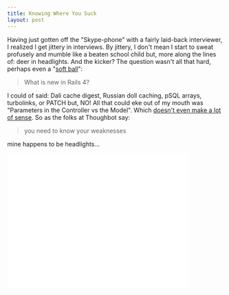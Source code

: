 ```yaml
---
title: Knowing Where You Suck
layout: post
---
```



Having just gotten off the "Skype-phone" with a fairly laid-back interviewer, I realized I get jittery in interviews.
By jittery, I don't mean I start to sweat profusely and mumble like a beaten school child but, more along
the lines of: deer in headlights. And the kicker? The question wasn't all that hard, perhaps even a "[soft ball][2]":

>What is new in Rails 4?

I could of said: Dali cache digest, Russian doll caching, pSQL arrays, turbolinks, or PATCH but, NO!
All that could eke out of my mouth was "Parameters in the Controller vs the Model". Which [doesn't even make
a lot of sense][1]. So as the folks at Thoughbot say:

>you need to know your weaknesses

mine happens to be headlights...

<iframe width="420" height="315" src="//www.youtube.com/embed/rGJ0fJN10YY" frameborder="0" allowfullscreen></iframe>

[1]: http://gph.is/17ACno9
[2]: http://gph.is/13mVrQo
